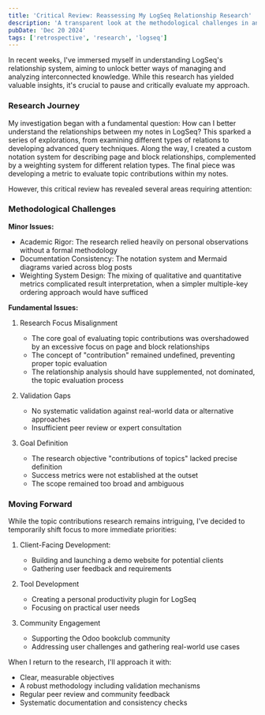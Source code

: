 ```yaml
---
title: 'Critical Review: Reassessing My LogSeq Relationship Research'
description: 'A transparent look at the methodological challenges in analyzing note relationships and topic contributions in LogSeq'
pubDate: 'Dec 20 2024'
tags: ['retrospective', 'research', 'logseq']
---
```


In recent weeks, I've immersed myself in understanding LogSeq's relationship system, aiming to unlock better ways of managing and analyzing interconnected knowledge. While this research has yielded valuable insights, it's crucial to pause and critically evaluate my approach.

### Research Journey

My investigation began with a fundamental question: How can I better understand the relationships between my notes in LogSeq? This sparked a series of explorations, from examining different types of relations to developing advanced query techniques. Along the way, I created a custom notation system for describing page and block relationships, complemented by a weighting system for different relation types. The final piece was developing a metric to evaluate topic contributions within my notes.

However, this critical review has revealed several areas requiring attention:

### Methodological Challenges

**Minor Issues:**
- Academic Rigor: The research relied heavily on personal observations without a formal methodology
- Documentation Consistency: The notation system and Mermaid diagrams varied across blog posts
- Weighting System Design: The mixing of qualitative and quantitative metrics complicated result interpretation, when a simpler multiple-key ordering approach would have sufficed

**Fundamental Issues:**
1. Research Focus Misalignment
   - The core goal of evaluating topic contributions was overshadowed by an excessive focus on page and block relationships
   - The concept of "contribution" remained undefined, preventing proper topic evaluation
   - The relationship analysis should have supplemented, not dominated, the topic evaluation process

2. Validation Gaps
   - No systematic validation against real-world data or alternative approaches
   - Insufficient peer review or expert consultation

3. Goal Definition
   - The research objective "contributions of topics" lacked precise definition
   - Success metrics were not established at the outset
   - The scope remained too broad and ambiguous

### Moving Forward

While the topic contributions research remains intriguing, I've decided to temporarily shift focus to more immediate priorities:

1. Client-Facing Development:
   - Building and launching a demo website for potential clients
   - Gathering user feedback and requirements

2. Tool Development
   - Creating a personal productivity plugin for LogSeq
   - Focusing on practical user needs

3. Community Engagement
   - Supporting the Odoo bookclub community
   - Addressing user challenges and gathering real-world use cases

When I return to the research, I'll approach it with:
- Clear, measurable objectives
- A robust methodology including validation mechanisms
- Regular peer review and community feedback
- Systematic documentation and consistency checks